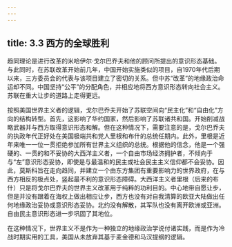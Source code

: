```yaml
---
---
---
```

title: 3.3 西方的全球胜利
---



趋同理论是进行改革的米哈伊尔·戈尔巴乔夫和他的顾问所提出的意识形态基础。与此同时，在苏联改革开始前几年，中国开始实施类似的项目，自1970年代后期以来，三方委员会的代表与该项目建立了密切的关系。但中苏“改革”的地缘政治命运却不同。中国坚持“公平”的分配角色，并相应地将西方意识形态转向社会主义。苏联在重大让步的道路上走得更远。

按照美国世界主义者的逻辑，戈尔巴乔夫开始了苏联空间向“民主化”和“自由化”方向的结构转型。首先，这影响了华约国家，然后影响了苏联诸共和国。开始削减战略武器并与西方取得意识形态和解。但在这种情况下，需要注意的是，戈尔巴乔夫的执政年代正好处在美国极端共和党人里根和布什的总统任期内。此外，里根是近年来唯一一位一贯拒绝参加所有世界主义组织的总统。根据他的信念，他是一个强硬的、一贯的和不妥协的大西洋主义者，一个自由市场经济拥护者，不倾向于与“左”意识形态妥协，即使是与最温和的民主或社会民主主义信仰都不会妥协。因此，莫斯科旨在走向趋同，并建立一个由东方集团有重要影响力的世界政府，在与西方相反的极点处，竖起最不利的意识形态障碍。大西洋主义者里根（后来的布什）只是将戈尔巴乔夫的世界主义改革用于纯粹的功利目的。中心地带自愿让步，但是并没有跟着在海权上做出相应让步，西方也没有对自我清算的欧亚大陆做出任何地缘政治妥协或意识形态妥协。北约没有解散，其军队也没有离开欧洲或亚洲。自由民主意识形态进一步巩固了其地位。

在这种情况下，世界主义不是作为一种独立的地缘政治学说付诸实践，而是作为冷战时期实用的工具，美国从未放弃其基于麦金德和马汉提纲的逻辑。